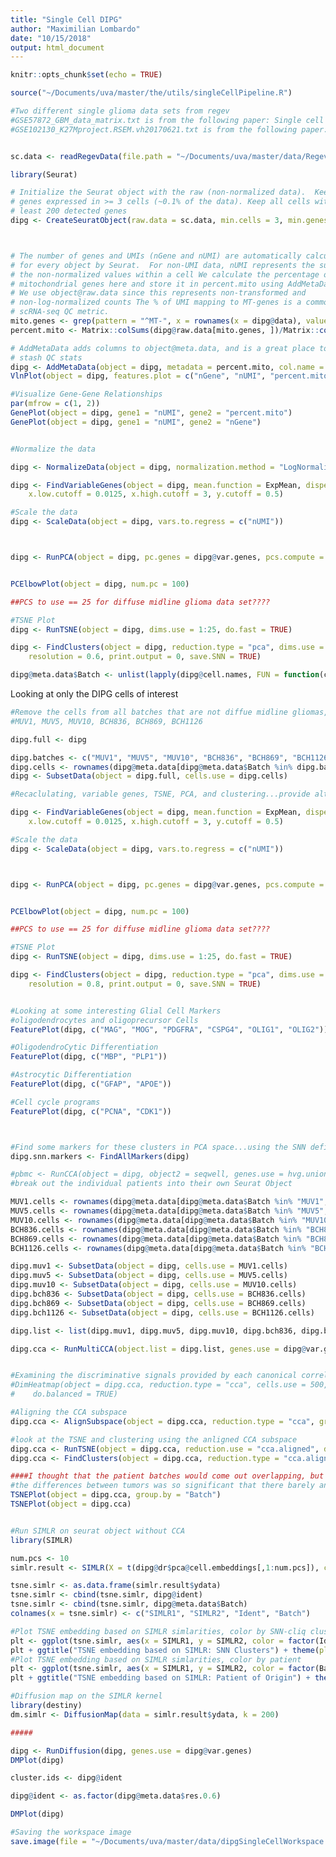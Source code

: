 ```yaml
---
title: "Single Cell DIPG"
author: "Maximilian Lombardo"
date: "10/15/2018"
output: html_document
---
```


```r
knitr::opts_chunk$set(echo = TRUE)
```

```r

source("~/Documents/uva/master/the/utils/singleCellPipeline.R")

#Two different single glioma data sets from regev
#GSE57872_GBM_data_matrix.txt is from the following paper: Single cell RNA-seq of primary human glioblastomas, GEO: https://www.ncbi.nlm.nih.gov/geo/query/acc.cgi?acc=GSE57872
#GSE102130_K27Mproject.RSEM.vh20170621.txt is from the following paper: Single cell RNA-seq analysis of K27M-mutant glioma, GEO: https://www.ncbi.nlm.nih.gov/geo/query/acc.cgi?acc=GSE102130


sc.data <- readRegevData(file.path = "~/Documents/uva/master/data/RegevSingleCell/GSE102130_K27Mproject.RSEM.vh20170621.txt")

```


```r

library(Seurat)

# Initialize the Seurat object with the raw (non-normalized data).  Keep all
# genes expressed in >= 3 cells (~0.1% of the data). Keep all cells with at
# least 200 detected genes
dipg <- CreateSeuratObject(raw.data = sc.data, min.cells = 3, min.genes = 200, project = "HiSeq500")



# The number of genes and UMIs (nGene and nUMI) are automatically calculated
# for every object by Seurat.  For non-UMI data, nUMI represents the sum of
# the non-normalized values within a cell We calculate the percentage of
# mitochondrial genes here and store it in percent.mito using AddMetaData.
# We use object@raw.data since this represents non-transformed and
# non-log-normalized counts The % of UMI mapping to MT-genes is a common
# scRNA-seq QC metric.
mito.genes <- grep(pattern = "^MT-", x = rownames(x = dipg@data), value = TRUE)#no mito genes????
percent.mito <- Matrix::colSums(dipg@raw.data[mito.genes, ])/Matrix::colSums(dipg@raw.data)

# AddMetaData adds columns to object@meta.data, and is a great place to
# stash QC stats
dipg <- AddMetaData(object = dipg, metadata = percent.mito, col.name = "percent.mito")
VlnPlot(object = dipg, features.plot = c("nGene", "nUMI", "percent.mito"), nCol = 3)

#Visualize Gene-Gene Relationships
par(mfrow = c(1, 2))
GenePlot(object = dipg, gene1 = "nUMI", gene2 = "percent.mito")
GenePlot(object = dipg, gene1 = "nUMI", gene2 = "nGene")


#Normalize the data 

dipg <- NormalizeData(object = dipg, normalization.method = "LogNormalize", scale.factor = 10000)

dipg <- FindVariableGenes(object = dipg, mean.function = ExpMean, dispersion.function = LogVMR, 
    x.low.cutoff = 0.0125, x.high.cutoff = 3, y.cutoff = 0.5)

#Scale the data
dipg <- ScaleData(object = dipg, vars.to.regress = c("nUMI"))



dipg <- RunPCA(object = dipg, pc.genes = dipg@var.genes, pcs.compute = 100, do.print = FALSE)


PCElbowPlot(object = dipg, num.pc = 100)

##PCS to use == 25 for diffuse midline glioma data set????

#TSNE Plot
dipg <- RunTSNE(object = dipg, dims.use = 1:25, do.fast = TRUE)

dipg <- FindClusters(object = dipg, reduction.type = "pca", dims.use = 1:25, 
    resolution = 0.6, print.output = 0, save.SNN = TRUE)


```


```r
dipg@meta.data$Batch <- unlist(lapply(dipg@cell.names, FUN = function(cell.name){unlist(strsplit(cell.name, split = "\\."))[1]}))
```

Looking at only the DIPG cells of interest

```r
#Remove the cells from all batches that are not diffue midline gliomas, in particular we are interested in keeping the cells from:
#MUV1, MUV5, MUV10, BCH836, BCH869, BCH1126

dipg.full <- dipg

dipg.batches <- c("MUV1", "MUV5", "MUV10", "BCH836", "BCH869", "BCH1126")
dipg.cells <- rownames(dipg@meta.data[dipg@meta.data$Batch %in% dipg.batches,])
dipg <- SubsetData(object = dipg.full, cells.use = dipg.cells)

```

```r
#Recaclulating, variable genes, TSNE, PCA, and clustering...provide alternative clustering using SIMLR

dipg <- FindVariableGenes(object = dipg, mean.function = ExpMean, dispersion.function = LogVMR, 
    x.low.cutoff = 0.0125, x.high.cutoff = 3, y.cutoff = 0.5)

#Scale the data
dipg <- ScaleData(object = dipg, vars.to.regress = c("nUMI"))



dipg <- RunPCA(object = dipg, pc.genes = dipg@var.genes, pcs.compute = 100, do.print = FALSE)


PCElbowPlot(object = dipg, num.pc = 100)

##PCS to use == 25 for diffuse midline glioma data set????

#TSNE Plot
dipg <- RunTSNE(object = dipg, dims.use = 1:25, do.fast = TRUE)

dipg <- FindClusters(object = dipg, reduction.type = "pca", dims.use = 1:25, 
    resolution = 0.8, print.output = 0, save.SNN = TRUE)


#Looking at some interesting Glial Cell Markers
#oligodendrocytes and oligoprecursor Cells
FeaturePlot(dipg, c("MAG", "MOG", "PDGFRA", "CSPG4", "OLIG1", "OLIG2"))

#OligodendroCytic Differentiation
FeaturePlot(dipg, c("MBP", "PLP1"))

#Astrocytic Differentiation
FeaturePlot(dipg, c("GFAP", "APOE"))

#Cell cycle programs
FeaturePlot(dipg, c("PCNA", "CDK1"))



#Find some markers for these clusters in PCA space...using the SNN defined clusters
dipg.snn.markers <- FindAllMarkers(dipg)

```


```r

#pbmc <- RunCCA(object = dipg, object2 = seqwell, genes.use = hvg.union)
#break out the individual patients into their own Seurat Object

MUV1.cells <- rownames(dipg@meta.data[dipg@meta.data$Batch %in% "MUV1",])
MUV5.cells <- rownames(dipg@meta.data[dipg@meta.data$Batch %in% "MUV5",])
MUV10.cells <- rownames(dipg@meta.data[dipg@meta.data$Batch %in% "MUV10",])
BCH836.cells <- rownames(dipg@meta.data[dipg@meta.data$Batch %in% "BCH836",])
BCH869.cells <- rownames(dipg@meta.data[dipg@meta.data$Batch %in% "BCH869",])
BCH1126.cells <- rownames(dipg@meta.data[dipg@meta.data$Batch %in% "BCH1126",])

dipg.muv1 <- SubsetData(object = dipg, cells.use = MUV1.cells)
dipg.muv5 <- SubsetData(object = dipg, cells.use = MUV5.cells)
dipg.muv10 <- SubsetData(object = dipg, cells.use = MUV10.cells)
dipg.bch836 <- SubsetData(object = dipg, cells.use = BCH836.cells)
dipg.bch869 <- SubsetData(object = dipg, cells.use = BCH869.cells)
dipg.bch1126 <- SubsetData(object = dipg, cells.use = BCH1126.cells)

dipg.list <- list(dipg.muv1, dipg.muv5, dipg.muv10, dipg.bch836, dipg.bch869, dipg.bch1126)

dipg.cca <- RunMultiCCA(object.list = dipg.list, genes.use = dipg@var.genes, num.ccs = 30)


#Examining the discriminative signals provided by each canonical correlate
#DimHeatmap(object = dipg.cca, reduction.type = "cca", cells.use = 500, dim.use = 10:18, 
#    do.balanced = TRUE)

#Aligning the CCA subspace
dipg.cca <- AlignSubspace(object = dipg.cca, reduction.type = "cca", grouping.var = "Batch", dims.align = 1:30)

#look at the TSNE and clustering using the anligned CCA subspace
dipg.cca <- RunTSNE(object = dipg.cca, reduction.use = "cca.aligned", dims.use = 1:30, do.fast = TRUE)
dipg.cca <- FindClusters(object = dipg.cca, reduction.type = "cca.aligned", dims.use = 1:30, save.SNN = TRUE)

####I thought that the patient batches would come out overlapping, but they instead were still separated...can show that in this case even though subspaces were aligned,
#the differences between tumors was so significant that there barely any overlapping populations ( + differences between oligodendrocytes?)
TSNEPlot(object = dipg.cca, group.by = "Batch")
TSNEPlot(object = dipg.cca)



```

```r
#Run SIMLR on seurat object without CCA
library(SIMLR)

num.pcs <- 10
simlr.result <- SIMLR(X = t(dipg@dr$pca@cell.embeddings[,1:num.pcs]), c = 6, k = 25, normalize = FALSE)

tsne.simlr <- as.data.frame(simlr.result$ydata)
tsne.simlr <- cbind(tsne.simlr, dipg@ident)
tsne.simlr <- cbind(tsne.simlr, dipg@meta.data$Batch)
colnames(x = tsne.simlr) <- c("SIMLR1", "SIMLR2", "Ident", "Batch")

#Plot TSNE embedding based on SIMLR simlarities, color by SNN-cliq clusters
plt <- ggplot(tsne.simlr, aes(x = SIMLR1, y = SIMLR2, color = factor(Ident))) + geom_point()
plt + ggtitle("TSNE embedding based on SIMLR: SNN Clusters") + theme(plot.title = element_text(hjust = 0.5)) + labs(colour = "True Identity")
#Plot TSNE embedding based on SIMLR simlarities, color by patient
plt <- ggplot(tsne.simlr, aes(x = SIMLR1, y = SIMLR2, color = factor(Batch))) + geom_point()
plt + ggtitle("TSNE embedding based on SIMLR: Patient of Origin") + theme(plot.title = element_text(hjust = 0.5)) + labs(colour = "True Identity")

#Diffusion map on the SIMLR kernel
library(destiny)
dm.simlr <- DiffusionMap(data = simlr.result$ydata, k = 200)

#####

dipg <- RunDiffusion(dipg, genes.use = dipg@var.genes)
DMPlot(dipg)

cluster.ids <- dipg@ident

dipg@ident <- as.factor(dipg@meta.data$res.0.6)

DMPlot(dipg)

#Saving the workspace image
save.image(file = "~/Documents/uva/master/data/dipgSingleCellWorkspace.RData")

```